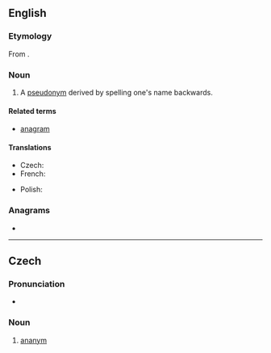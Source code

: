==English==

===Etymology===
From {{confix|en|ana-|-nym|t1=backward|t2=name}}.

===Noun===
{{en-noun}}

# A [[pseudonym]] derived by spelling one's name backwards.

====Related terms====
* [[anagram]]

====Translations====
{{trans-top|pseudonym derived by spelling one's name backwards}}
* Czech: {{t+|cs|ananym|m}}
* French: {{t+|fr|ananyme|m}}
{{trans-mid}}
* Polish: {{t+|pl|ananim|m}}
{{trans-bottom}}

===Anagrams===
* {{anagrams|en|a=aamnny|many an}}

----

==Czech==

===Pronunciation===
* {{IPA|/ananɪm/|lang=cs}}

===Noun===
{{cs-noun|g=m}}

# [[#English|ananym]]